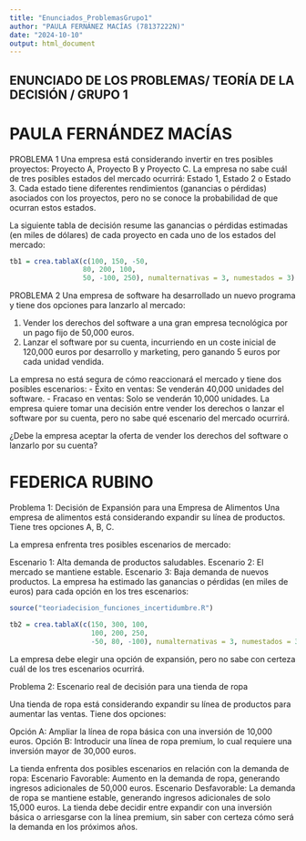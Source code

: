 ```yaml
---
title: "Enunciados_ProblemasGrupo1"
author: "PAULA FERNÁNEZ MACÍAS (78137222N)"
date: "2024-10-10"
output: html_document
---
```

## ENUNCIADO DE LOS PROBLEMAS/ TEORÍA DE LA DECISIÓN / GRUPO 1

# PAULA FERNÁNDEZ MACÍAS

PROBLEMA 1
Una empresa está considerando invertir en tres posibles proyectos: 
Proyecto A, Proyecto B y Proyecto C. 
La empresa no sabe cuál de tres posibles estados del mercado ocurrirá: Estado 1, Estado 2 o Estado 3. Cada estado tiene diferentes rendimientos (ganancias o pérdidas) asociados con los proyectos, pero no se conoce la probabilidad de que ocurran estos estados.

La siguiente tabla de decisión resume las ganancias o pérdidas estimadas (en miles de dólares) de cada proyecto en cada uno de los estados del mercado:
```r

tb1 = crea.tablaX(c(100, 150, -50,
                  80, 200, 100,
                  50, -100, 250), numalternativas = 3, numestados = 3)
```

PROBLEMA 2
Una empresa de software ha desarrollado un nuevo programa y tiene dos opciones para lanzarlo al mercado:

1. Vender los derechos del software a una gran empresa tecnológica por un pago fijo de 50,000 euros.
2. Lanzar el software por su cuenta, incurriendo en un coste inicial de 120,000 euros por desarrollo y marketing, pero ganando 5 euros por cada unidad vendida.

La empresa no está segura de cómo reaccionará el mercado y tiene dos posibles escenarios:
- Éxito en ventas: Se venderán 40,000 unidades del software.
- Fracaso en ventas: Solo se venderán 10,000 unidades.
La empresa quiere tomar una decisión entre vender los derechos o lanzar el software por su cuenta, pero no sabe qué escenario del mercado ocurrirá.

¿Debe la empresa aceptar la oferta de vender los derechos del software o lanzarlo por su cuenta? 


# FEDERICA RUBINO

Problema 1: Decisión de Expansión para una Empresa de Alimentos
Una empresa de alimentos está considerando expandir su línea de productos. Tiene tres opciones A, B, C.

La empresa enfrenta tres posibles escenarios de mercado:

Escenario 1: Alta demanda de productos saludables.
Escenario 2: El mercado se mantiene estable.
Escenario 3: Baja demanda de nuevos productos.
La empresa ha estimado las ganancias o pérdidas (en miles de euros) para cada opción en los tres escenarios:

```r
source("teoriadecision_funciones_incertidumbre.R")

tb2 = crea.tablaX(c(150, 300, 100, 
                    100, 200, 250, 
                    -50, 80, -100), numalternativas = 3, numestados = 3)
```
La empresa debe elegir una opción de expansión, pero no sabe con certeza cuál de los tres escenarios ocurrirá.

Problema 2: Escenario real de decisión para una tienda de ropa

Una tienda de ropa está considerando expandir su línea de productos para aumentar las ventas. Tiene dos opciones:

Opción A: Ampliar la línea de ropa básica con una inversión de 10,000 euros.
Opción B: Introducir una línea de ropa premium, lo cual requiere una inversión mayor de 30,000 euros.

La tienda enfrenta dos posibles escenarios en relación con la demanda de ropa:
Escenario Favorable: Aumento en la demanda de ropa, generando ingresos adicionales de 50,000 euros.
Escenario Desfavorable: La demanda de ropa se mantiene estable, generando ingresos adicionales de solo 15,000 euros.
La tienda debe decidir entre expandir con una inversión básica o arriesgarse con la línea premium, sin saber con certeza cómo será la demanda en los próximos años.









